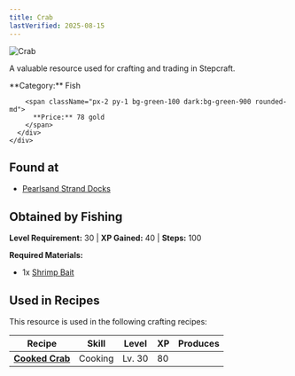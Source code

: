 ```yaml
---
title: Crab
lastVerified: 2025-08-15
---
```


<div className="flex items-start gap-6 mb-8">
  <div className="flex-shrink-0">
    <img src="/assets/resources/fishing/crab.png" alt="Crab" className="w-24 h-24 border rounded-lg" />
  </div>
  <div className="flex-1">
    <div className="space-y-2">
      <p className="text-lg text-muted-foreground">A valuable resource used for crafting and trading in Stepcraft.</p>
      <div className="flex flex-wrap gap-4 text-sm">
        <span className="px-2 py-1 bg-blue-100 dark:bg-blue-900 rounded-md">
          **Category:** Fish
        </span>
        
        <span className="px-2 py-1 bg-green-100 dark:bg-green-900 rounded-md">
          **Price:** 78 gold
        </span>
      </div>
    </div>
  </div>
</div>



## Found at

- [Pearlsand Strand Docks](/docs/map/individual/pearlsand_strand_docks)

## Obtained by Fishing

**Level Requirement:** 30 | **XP Gained:** 40 | **Steps:** 100

**Required Materials:**
- 1x [Shrimp Bait](/docs/resources/individual/shrimp_bait)

## Used in Recipes

This resource is used in the following crafting recipes:

| Recipe | Skill | Level | XP | Produces |
|--------|-------|-------|----|---------:|
| **[Cooked Crab](/docs/items/individual/cooked_crab)** | Cooking | Lv. 30 | 80 |  |
